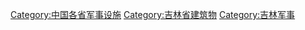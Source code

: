 [[Category:中国各省军事设施|Category:中国各省军事设施]]
[[Category:吉林省建筑物|Category:吉林省建筑物]]
[[Category:吉林军事|Category:吉林军事]]